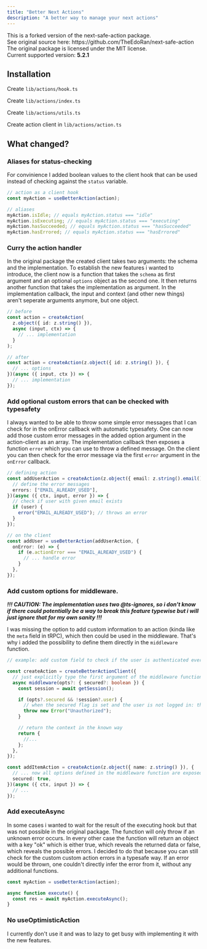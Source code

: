 ```yaml
---
title: "Better Next Actions"
description: "A better way to manage your next actions"
---
```


<Typography type="blockquote">
  This is a forked version of the next-safe-action package. <br />
  See original source here: https://github.com/TheEdoRan/next-safe-action <br />
  The original package is licensed under the MIT license. <br />
  Current supported version: <b>5.2.1</b>
</Typography>

## Installation

<Steps>

<Step>Create `lib/actions/hook.ts`</Step>

<ComponentSource name="actions/hook.ts" type="lib" />

<Step>Create `lib/actions/index.ts`</Step>

<ComponentSource name="actions/index.ts" type="lib" />

<Step>Create `lib/actions/utils.ts`</Step>

<ComponentSource name="actions/utils.ts" type="lib" />

<Step>Create action client in `lib/actions/action.ts`</Step>

<ComponentSource name="actions/action.ts" type="lib" />

</Steps>

## What changed?

### Aliases for status-checking

For convinience I added boolean values to the client hook that can be used instead of checking against the `status` variable.

```ts
// action as a client hook
const myAction = useBetterAction(action);

// aliases
myAction.isIdle; // equals myAction.status === "idle"
myAction.isExecuting; // equals myAction.status === "executing"
myAction.hasSucceeded; // equals myAction.status === "hasSucceeded"
myAction.hasErrored; // equals myAction.status === "hasErrored"
```

### Curry the action handler

In the original package the created client takes two arguments: the schema and the implementation. To establish the new features i wanted to introduce, the client now is a function that takes the `schema` as first argument and an optional `options` object as the second one. It then returns another function that takes the implementation as argument. In the implementation callback, the input and context (and other new things) aren't seperate arguments anymore, but one object.

```ts
// before
const action = createAction(
  z.object({ id: z.string() }),
  async (input, ctx) => {
    // ... implementation
  }
);

// after
const action = createAction(z.object({ id: z.string() }), {
  // ... options
})(async ({ input, ctx }) => {
  // ... implementation
});
```

### Add optional custom errors that can be checked with typesafety

I always wanted to be able to throw some simple error messages that I can check for in the onError callback with automatic typesafety. One can now add those custom error messages in the added option argument in the action-client as an array. The implementation callback then exposes a function `error` which you can use to throw a defined message. On the client you can then check for the error message via the first `error` argument in the `onError` callback.

```ts
// defining action
const addUserAction = createAction(z.object({ email: z.string().email() }), {
  // define the error messages
  errors: ["EMAIL_ALREADY_USED"],
})(async ({ ctx, input, error }) => {
  // check if user with given email exists
  if (user) {
    error("EMAIL_ALREADY_USED"); // throws an error
  }
});

// on the client
const addUser = useBetterAction(addUserAction, {
  onError: (e) => {
    if (e.actionError === "EMAIL_ALREADY_USED") {
      // ... handle error
    }
  },
});
```

### Add custom options for middleware.

**_!!! CAUTION: The implementation uses two @ts-ignores, so i don't know if there could potentially be a way to break this feature typewise but i will just ignore that for my own sanity !!!_**

I was missing the option to add custom information to an action (kinda like the `meta` field in tRPC), which then could be used in the middleware. That's why i added the possibility to define them directly in the `middleware` function.

```ts
// example: add custom field to check if the user is authenticated every time the action gets called

const createAction = createBetterActionClient({
  // just explicitly type the first argument of the middleware function
  async middleware(opts?: { secured?: boolean }) {
    const session = await getSession();

    if (opts?.secured && !session?.user) {
      // when the secured flag is set and the user is not logged in: throw error
      throw new Error("Unauthorized");
    }

    // return the context in the known way
    return {
      //...
    };
  },
});

const addItemAction = createAction(z.object({ name: z.string() }), {
  // ... now all options defined in the middleware function are exposed in this object
  secured: true,
})(async ({ ctx, input }) => {
  // ...
});
```

### Add executeAsync

In some cases i wanted to wait for the result of the executing hook but that was not possible in the original package. The function will only throw if an unknown error occurs. In every other case the function will return an object with a key "ok" which is either true, which reveals the returned data or false, which reveals the possible errors. I decided to do that because you can still check for the custom custom action errors in a typesafe way. If an error would be thrown, one couldn't directly infer the error from it, without any additional functions.

```ts
const myAction = useBetterAction(action);

async function execute() {
  const res = await myAction.executeAsync();
}
```

### No useOptimisticAction

I currently don't use it and was to lazy to get busy with implementing it with the new features.
